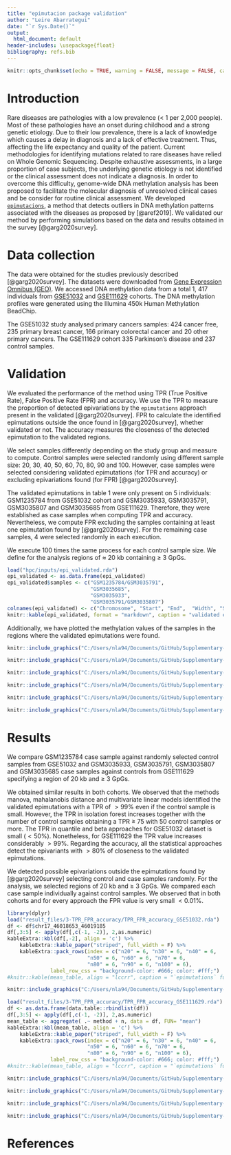```yaml
---
title: "epimutacion package validation"
author: "Leire Abarrategui"
date: "`r Sys.Date()`"
output:
  html_document: default
header-includes: \usepackage{float}
bibliography: refs.bib
---
```


```r
knitr::opts_chunk$set(echo = TRUE, warning = FALSE, message = FALSE, cache = FALSE)
```

# Introduction

Rare diseases are pathologies with a low prevalence (< 1 per 2,000 people). Most of these pathologies have an onset during childhood and a strong genetic etiology. Due to their low prevalence, there is a lack of knowledge which causes a delay in diagnosis and a lack of effective treatment. Thus, affecting the life expectancy and quality of the patient. Current methodologies for identifying mutations related to rare diseases have relied on Whole Genomic Sequencing. Despite exhaustive assessments, in a large proportion of case subjects, the underlying genetic etiology is not identified or the clinical assessment does not indicate a diagnosis. In order to overcome this difficulty, genome-wide DNA methylation analysis has been proposed to facilitate the molecular diagnosis of unresolved clinical cases and be consider for routine clinical assessment.  We developed [`epimutacions`](https://github.com/isglobal-brge/epimutacions), a method that detects outliers in DNA methylation patterns associated with the diseases as proposed by [@aref2019].  We validated our method by performing simulations based on the data and results obtained in the survey [@garg2020survey]. 

# Data collection 

The data were obtained for the studies previously described [@garg2020survey].  The datasets were downloaded from [Gene Expression Omnibus (GEO)](https://www.ncbi.nlm.nih.gov/geo/).  We accessed DNA methylation data from a total 1, 417 individuals from [GSE51032](https://www.ncbi.nlm.nih.gov/geo/query/acc.cgi?acc=GSE51032) and 
[GSE111629](https://www.ncbi.nlm.nih.gov/geo/query/acc.cgi) cohorts. The DNA methylation profiles were generated using the Illumina 450k Human Methylation BeadChip.  

The GSE51032 study analysed primary cancers samples:  424 cancer free, 235 primary breast cancer, 166 
primary colorectal cancer and 20 other primary cancers. The GSE111629 cohort 335 Parkinson’s disease and 237 control samples.  

# Validation

We evaluated the performance of the method using TPR (True Positive Rate), False Positive Rate (FPR) and accuracy. We use the TPR to measure the proportion of detected epivariations by the `epimutations` approach  present in the validated [@garg2020survey]. FPR to calculate the identified epimutations outside the once found in [@garg2020survey], whether validated or not. The accuracy measures the closeness of the detected epimutation to the validated regions. 

We select samples differently depending on the study group and measure to compute. Control samples were selected randomly using different sample size: 20, 30, 40, 50, 60, 70, 80, 90 and 100. However, case samples were selected considering validated epimutations (for TPR and accuracy)  or excluding epivariations found (for FPR) [@garg2020survey].  

The validated epimutations in table 1 were only present on 5 individuals: GSM1235784 from GSE51032 cohort and GSM3035933, GSM3035791, GSM3035807 and GSM3035685 from GSE111629. Therefore, they were established as case samples when computing TPR and accuracy. Nevertheless, we compute FPR excluding the samples containing at least one epimutation found by [@garg2020survey].  For the remaining case samples, 4 were selected randomly in each execution.

We execute 100 times the same process for each control sample size. We define for the analysis regions of $\approx$ 20 kb containing $\ge$ 3 GpGs. 

```r
load("hpc/inputs/epi_validated.rda")
epi_validated <- as.data.frame(epi_validated)
epi_validated$samples <- c("GSM1235784/GSM3035791",
                           "GSM3035685",
                           "GSM3035933", 
                           "GSM3035791/GSM3035807")
colnames(epi_validated) <- c("Chromosome", "Start", "End", 	"Width", "Strand", "Samples")
knitr::kable(epi_validated, format = "markdown", caption = "validated epimutations (Garg et al. 2020).")

```

Additionally, we have plotted the methylation values of the samples in the regions where the validated epimutations were found.
 
```r
knitr::include_graphics("C:/Users/nla94/Documents/GitHub/Supplementary-Material/Abarrategui_2021/vignette/fig/GSM1235784_chr17-46018654-46019184.png")
``` 

```r
knitr::include_graphics("C:/Users/nla94/Documents/GitHub/Supplementary-Material/Abarrategui_2021/vignette/fig/GSM3035685_chr19-11199851-11200146.png")
``` 

```r
knitr::include_graphics("C:/Users/nla94/Documents/GitHub/Supplementary-Material/Abarrategui_2021/vignette/fig/GSM3035791_chr5-67584194-67584380.png")
``` 

```r
knitr::include_graphics("C:/Users/nla94/Documents/GitHub/Supplementary-Material/Abarrategui_2021/vignette/fig/GSM3035791_chr17-46018654-46019184.png")
``` 

```r
knitr::include_graphics("C:/Users/nla94/Documents/GitHub/Supplementary-Material/Abarrategui_2021/vignette/fig/GSM3035807_chr5-67583972-67584380.png")
``` 

```r
knitr::include_graphics("C:/Users/nla94/Documents/GitHub/Supplementary-Material/Abarrategui_2021/vignette/fig/GSM3035933_chr5-10249761-10251252.png")
``` 
# Results

We compare GSM1235784 case sample against randomly selected control samples from GSE51032 and GSM3035933, GSM3035791, GSM3035807 and GSM3035685 case samples against controls from GSE111629 specifying a region of 20 kb and $\ge$ 3 GpGs. 

We obtained similar results in both cohorts. We observed that the methods manova, mahalanobis distance and multivariate linear models identified the validated epimutations with a TPR of $>99\%$ even if the control sample is small. However,  the TPR in isolation forest increases together with the number of control samples obtaining a TPR $\ge$ 75 with 50 control samples or more. The TPR in quantile and beta approaches for GSE51032 dataset is small ($<50\%$).  Nonetheless, for GSE111629 the TPR value increases considerably $>99\%$. Regarding the accuracy, all the statistical  approaches detect the epivariants with $>80\%$ of closeness to the validated epimutations. 

We detected possible epivariations outside the epimutations found by [@garg2020survey] selecting control and case samples randomly. For the analysis, we selected  regions of 20 kb and $\ge$ 3 GpGs. We compared each case sample  individually against control samples.  We observed that in both cohorts and for every approach the FPR value is very small $<0.01\%$. 

```r
library(dplyr)
load("result_files/3-TPR_FPR_accuracy/TPR_FPR_accuracy_GSE51032.rda")
df <- df$chr17_46018653_46019185
df[,3:5] <- apply(df[,c(-1, -2)], 2,as.numeric)
kableExtra::kbl(df[,-2], align = 'c') %>%
    kableExtra::kable_paper("striped", full_width = F) %>%
    kableExtra::pack_rows(index = c("n20" = 6, "n30" = 6, "n40" = 6, 
                          "n50" = 6, "n60" = 6, "n70" = 6, 
                          "n80" = 6, "n90" = 6, "n100" = 6),
              label_row_css = "background-color: #666; color: #fff;")
#knitr::kable(mean_table, align = "lccrr", caption = "`epimutations` function TPR, FPR and accuracy using GSE51032 cohort")
```



```r
knitr::include_graphics("C:/Users/nla94/Documents/GitHub/Supplementary-Material/Abarrategui_2021/result_files/4-Graph/GSE51032_chr17_46018653_46019185.png")
```

```r
load("result_files/3-TPR_FPR_accuracy/TPR_FPR_accuracy_GSE111629.rda")
df <- as.data.frame(data.table::rbindlist(df))
df[,3:5] <- apply(df[,c(-1, -2)], 2,as.numeric)
mean_table <- aggregate( .~ method + n, data = df, FUN= "mean")
kableExtra::kbl(mean_table, align = 'c') %>%
    kableExtra::kable_paper("striped", full_width = F) %>%
    kableExtra::pack_rows(index = c("n20" = 6, "n30" = 6, "n40" = 6, 
                          "n50" = 6, "n60" = 6, "n70" = 6, 
                          "n80" = 6, "n90" = 6, "n100" = 6),
              label_row_css = "background-color: #666; color: #fff;")
#knitr::kable(mean_table, align = "lccrr", caption = "`epimutations` function TPR, FPR and accuracy for GSE111629 cohort. The measures shown are the mean for all the validated epimutations identified.")
```

```r
knitr::include_graphics("C:/Users/nla94/Documents/GitHub/Supplementary-Material/Abarrategui_2021/result_files/4-Graph/GSE111629_chr5_10249760_10251253.png")
```

```r
knitr::include_graphics("C:/Users/nla94/Documents/GitHub/Supplementary-Material/Abarrategui_2021/result_files/4-Graph/GSE111629_chr5_67583971_67584381.png")
```

```r
knitr::include_graphics("C:/Users/nla94/Documents/GitHub/Supplementary-Material/Abarrategui_2021/result_files/4-Graph/GSE111629_chr17_46018653_46019185.png")
```

```r
knitr::include_graphics("C:/Users/nla94/Documents/GitHub/Supplementary-Material/Abarrategui_2021/result_files/4-Graph/GSE111629_chr19_11199850_11200147.png")
```

\newpage

# References



